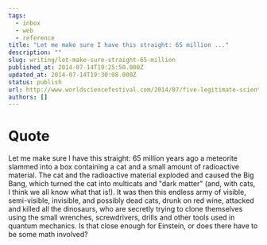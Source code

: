 ```yaml
---
tags:
  - inbox
  - web
  - reference
title: "Let me make sure I have this straight: 65 million ..."
description: ""
slug: writing/let-make-sure-straight-65-million
published_at: 2014-07-14T19:25:50.000Z
updated_at: 2014-07-14T19:30:08.000Z
status: publish
url: http://www.worldsciencefestival.com/2014/07/five-legitimate-scientific-controversies/#lf-content=86873889:187681925
authors: []
---
```

# Quote

Let me make sure I have this straight: 65 million years ago a meteorite slammed into a box containing a cat and a small amount of radioactive material. The cat and the radioactive material exploded and caused the Big Bang, which turned the cat into multicats and "dark matter" (and, with cats, I think we all know what that is!). It was then this endless army of visible, semi-visible, invisible, and possibly dead cats, drunk on red wine, attacked and killed all the dinosaurs, who are secretly trying to clone themselves using the small wrenches, screwdrivers, drills and other tools used in quantum mechanics. Is that close enough for Einstein, or does there have to be some math involved?
